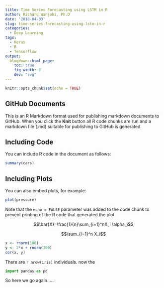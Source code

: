 ```yaml
---
title: Time Series Forecasting using LSTM in R
author: Richard Wanjohi, Ph.D
date: '2018-04-03'
slug: time-series-forecasting-using-lstm-in-r
categories:
  - Deep Learning
tags:
  - Keras
  - R
  - Tensorflow
output:
  blogdown::html_page:
    toc: true
    fig_width: 6
    dev: "svg"
---
```



```r
knitr::opts_chunk$set(echo = TRUE)
```

## GitHub Documents

This is an R Markdown format used for publishing markdown documents to GitHub. When you click the **Knit** button all R code chunks are run and a markdown file (.md) suitable for publishing to GitHub is generated.

## Including Code

You can include R code in the document as follows:

```r
summary(cars)
```

## Including Plots

You can also embed plots, for example:

```r
plot(pressure)
```

Note that the `echo = FALSE` parameter was added to the code chunk to prevent printing of the R code that generated the plot.

$$\bar{X}=\frac{1}{n}\sum_{i=1}^nX_i \alpha_i$$


$$\sum_{i=1}^n X_i$$



```r
x <- rnorm(100)
y <- 2*x + rnorm(100)
cor(x, y)
```

There are `r nrow(iris)` individuals.
now the 
```python
import pandas as pd
```
So here we go again...... 




